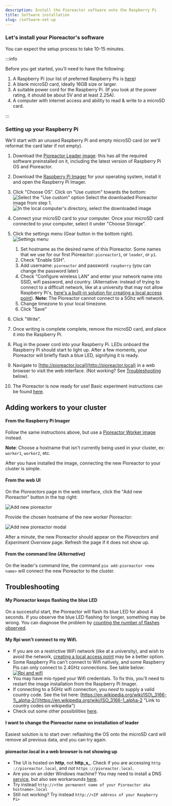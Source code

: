 ```yaml
---
description: Install the Pioreactor software onto the Raspberry Pi
title: Software installation
slug: /software-set-up
---
```




### Let's install your Pioreactor's software

You can expect the setup process to take 10-15 minutes.


:::info

Before you get started, you'll need to have the following:

1.  A Raspberry Pi (our list of preferred Raspberry Pis is [here](/user-guide/common-questions#what-raspberry-pi-hardware-can-i-use-i-see-raspberry-pi-1-2-3-4-a-b--zero---its-confusing))
2.  A blank microSD card, ideally 16GB size or larger.
3.  A suitable power cord for the Raspberry Pi. (If you look at the power rating, it should be about 5V and at least 2.25A).
4.  A computer with internet access and ability to read & write to a microSD card.

:::

### Setting up your Raspberry Pi


We'll start with an unused Raspberry Pi and empty microSD card (or we'll reformat the card later if not empty).

1. Download the [Pioreactor Leader image](https://github.com/pioreactor/pioreactor/releases/latest/download/pioreactor_leader_worker.img.zip): this has all the required software preinstalled on it, including the latest version of Raspberry Pi OS and Pioreactor.
2. Download the [Raspberry Pi Imager](https://www.raspberrypi.org/software/) for your operating system, install it and open the Raspberry Pi Imager.
3.  Click "Choose OS". Click on "Use custom" towards the bottom:
    ![Select the "Use custom" option](/img/user-guide/use_custom_image.png)
    Select the downloaded Pioreactor image from step 1.
    ![In the local computer's directory, select the downloaded image](/img/user-guide/select_new_image.png)
4. Connect your microSD card to your computer. Once your microSD card connected to your computer, select it under "Choose Storage".
5. Click the settings menu (Gear button in the bottom right).
  ![Settings menu](/img/user-guide/ctrlshiftx.png)

    1. Set hostname as the desired name of this Pioreactor. Some names that we use for our first Pioreactor: `pioreactor1`, or `leader`, or `p1`.
    2. Check "Enable SSH".
    3. Add username: `pioreactor` and password: `raspberry` (you can change the password later)
    4. Check "Configure wireless LAN" and enter your network name into SSID, wifi password, and country. (Alternative: instead of trying to connect to a difficult network, like at a university that may not allow Raspberry Pi's, [here's a built-in solution for creating a local access point](/user-guide/local-access-point)). **Note:** The Pioreactor cannot connect to a 5Ghz wifi network.
    5. Change timezone to your local timezone.
    6. Click "Save"

6.  Click "Write".
7.  Once writing is complete complete, remove the microSD card, and place it into the Raspberry Pi.
8.  Plug in the power cord into your Raspberry Pi. LEDs onboard the Raspberry Pi should start to light up. After a few moments, your Pioreactor will briefly flash a blue LED, signifying it is ready. 
9. Navigate to [http://pioreactor.local](http://pioreactor.local) in a web browser to visit the web interface. (Not working? See [Troubleshooting](#troubleshooting) below).
10. The Pioreactor is now ready for use! Basic experiment instructions can be found [here](/user-guide/prepare-vial-for-cultures). 


## Adding workers to your cluster

#### From the Raspberry Pi Imager

Follow the same instructions above, but use a [Pioreactor Worker image](https://github.com/pioreactor/pioreactor/releases/latest/download/pioreactor_worker.img.zip) instead. 

**Note**: Choose a hostname that isn't currently being used in your cluster, ex: `worker1`, `worker2`, etc.

After you have installed the image, connecting the new Pioreactor to your cluster is simple. 

#### From the web UI

On the _Pioreactors_ page in the web interface, click the "Add new Pioreactor" button in the top right:

![Add new pioreactor](/img/user-guide/add_new_pioreactor.png)

Provide the chosen hostname of the new worker Pioreactor:

![Add new pioreactor modal](/img/user-guide/add_new_pioreactor_modal.png)



After a minute, the new Pioreactor should appear on the _Pioreactors_ and _Experiment Overview_ page. Refresh the page if it does not show up.

#### From the command line _(Alternative)_

On the leader's command line, the command `pio add-pioreactor <new name>` will connect the new Pioreactor to the cluster.

## Troubleshooting

#### My Pioreactor keeps flashing the blue LED
On a successful start, the Pioreactor will flash its blue LED for about 4 seconds. If you observe the blue LED flashing for longer, something may be wrong. You can diagnose the problem by [counting the number of flashes observed](/user-guide/error-codes).



#### My Rpi won't connect to my Wifi.

*   If you are on a restrictive WiFi network (like at a university), and wish to avoid the network, [creating a local access point](/user-guide/local-access-point) may be a better option.
*   Some Raspberry Pis can't connect to Wifi natively, and some Raspberry Pis can only connect to 2.4GHz connections. See table below: [![Rpi and wifi](https://user-images.githubusercontent.com/884032/105118696-e945dd00-5a9c-11eb-91f5-0cc77cdc1422.png)](https://user-images.githubusercontent.com/884032/105118696-e945dd00-5a9c-11eb-91f5-0cc77cdc1422.png)[](https://user-images.githubusercontent.com/884032/105118696-e945dd00-5a9c-11eb-91f5-0cc77cdc1422.png)
*   You may have mis-typed your Wifi credentials. To fix this, you'll need to restart the image installation from the Raspberry Pi Imager.
*   If connecting to a 5GHz wifi connection, you _need_ to supply a valid country code. See the list here: [https://en.wikipedia.org/wiki/ISO\_3166-1\_alpha-2/](https://en.wikipedia.org/wiki/ISO_3166-1_alpha-2 "Link to country codes on wikipedia")
*   Check out some other possibilities [here](https://community.octoprint.org/t/wifi-setup-and-troubleshooting/184#heading--troubleshooting).


#### I want to change the Pioreactor name on installation of leader

Easiest solution is to start over: reflashing the OS onto the microSD card will remove all previous data, and you can try again.

#### pioreactor.local in a web browser is not showing up

*   The UI is hosted on **http**, not **http_s_**. Check if you are accessing `http` `://pioreactor.local`, and _not_ `https` `://pioreactor.local`.
*   Are you on an older Windows machine? You may need to install a DNS [service](https://learn.adafruit.com/bonjour-zeroconf-networking-for-windows-and-linux/overview#microsoft-windows-914263-8), but also see workarounds [here](https://github.com/OutsourcedGuru/octoprint-name-resolution-hacks).
*   Try instead `http://<the permanent name of your Pioreactor aka hostname>.local`
*   Still not working? Try instead `http://<IP address of your Raspberry Pi>`
